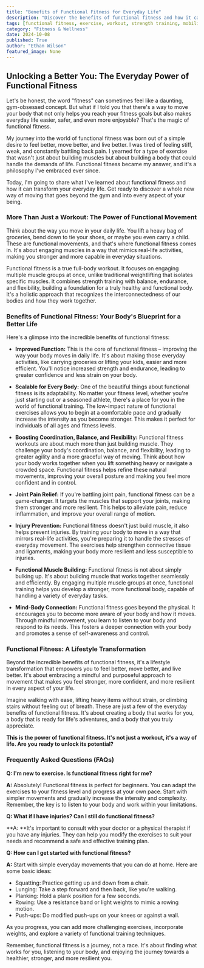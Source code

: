 ```yaml
---
title: "Benefits of Functional Fitness for Everyday Life"
description: "Discover the benefits of functional fitness and how it can make everyday tasks easier, improve mobility, and reduce injury risk. This blog post explains the principles of functional fitness, its benefits, and how to get started."
tags: [functional fitness, exercise, workout, strength training, mobility, balance, flexibility, everyday life, injury prevention, health, fitness, lifestyle]
category: "Fitness & Wellness"
date: 2024-10-08
published: True
author: "Ethan Wilson"
featured_image: None
---
```


##  Unlocking a Better You: The Everyday Power of Functional Fitness

Let's be honest, the word "fitness" can sometimes feel like a daunting, gym-obsessed concept. But what if I told you that there's a way to move your body that not only helps you reach your fitness goals but also makes everyday life easier, safer, and even more enjoyable? That's the magic of functional fitness.

My journey into the world of functional fitness was born out of a simple desire to feel better, move better, and live better. I was tired of feeling stiff, weak, and constantly battling back pain. I yearned for a type of exercise that wasn't just about building muscles but about building a body that could handle the demands of life. Functional fitness became my answer, and it's a philosophy I've embraced ever since.

Today, I'm going to share what I've learned about functional fitness and how it can transform your everyday life.  Get ready to discover a whole new way of moving that goes beyond the gym and into every aspect of your being.

###  More Than Just a Workout: The Power of Functional Movement

Think about the way you move in your daily life. You lift a heavy bag of groceries, bend down to tie your shoes, or maybe you even carry a child. These are functional movements, and that's where functional fitness comes in. It's about engaging muscles in a way that mimics real-life activities, making you stronger and more capable in everyday situations.

Functional fitness is a true full-body workout. It focuses on engaging multiple muscle groups at once, unlike traditional weightlifting that isolates specific muscles. It combines strength training with balance, endurance, and flexibility, building a foundation for a truly healthy and functional body. It's a holistic approach that recognizes the interconnectedness of our bodies and how they work together.

###  Benefits of Functional Fitness:  Your Body's Blueprint for a Better Life

Here's a glimpse into the incredible benefits of functional fitness:

* **Improved Function:** This is the core of functional fitness – improving the way your body moves in daily life. It's about making those everyday activities, like carrying groceries or lifting your kids, easier and more efficient. You'll notice increased strength and endurance, leading to greater confidence and less strain on your body.

* **Scalable for Every Body:** One of the beautiful things about functional fitness is its adaptability. No matter your fitness level, whether you're just starting out or a seasoned athlete, there's a place for you in the world of functional training.  The low-impact nature of functional exercises allows you to begin at a comfortable pace and gradually increase the intensity as you become stronger. This makes it perfect for individuals of all ages and fitness levels.

* **Boosting Coordination, Balance, and Flexibility:** Functional fitness workouts are about much more than just building muscle. They challenge your body's coordination, balance, and flexibility, leading to greater agility and a more graceful way of moving. Think about how your body works together when you lift something heavy or navigate a crowded space. Functional fitness helps refine these natural movements, improving your overall posture and making you feel more confident and in control.

* **Joint Pain Relief:**  If you're battling joint pain, functional fitness can be a game-changer. It targets the muscles that support your joints, making them stronger and more resilient. This helps to alleviate pain, reduce inflammation, and improve your overall range of motion.

* **Injury Prevention:**  Functional fitness doesn't just build muscle, it also helps prevent injuries. By training your body to move in a way that mirrors real-life activities, you're preparing it to handle the stresses of everyday movement.  The exercises help strengthen connective tissue and ligaments, making your body more resilient and less susceptible to injuries.

* **Functional Muscle Building:** Functional fitness is not about simply bulking up. It's about building muscle that works together seamlessly and efficiently. By engaging multiple muscle groups at once, functional training helps you develop a stronger, more functional body, capable of handling a variety of everyday tasks.

* **Mind-Body Connection:** Functional fitness goes beyond the physical. It encourages you to become more aware of your body and how it moves.  Through mindful movement, you learn to listen to your body and respond to its needs. This fosters a deeper connection with your body and promotes a sense of self-awareness and control.

###  Functional Fitness: A Lifestyle Transformation

Beyond the incredible benefits of functional fitness, it's a lifestyle transformation that empowers you to feel better, move better, and live better. It's about embracing a mindful and purposeful approach to movement that makes you feel stronger, more confident, and more resilient in every aspect of your life.

Imagine walking with ease, lifting heavy items without strain, or climbing stairs without feeling out of breath. These are just a few of the everyday benefits of functional fitness. It's about creating a body that works for you, a body that is ready for life's adventures, and a body that you truly appreciate.

**This is the power of functional fitness. It's not just a workout, it's a way of life.  Are you ready to unlock its potential?**

### Frequently Asked Questions (FAQs)

**Q: I'm new to exercise. Is functional fitness right for me?**

**A:** Absolutely! Functional fitness is perfect for beginners. You can adapt the exercises to your fitness level and progress at your own pace. Start with simpler movements and gradually increase the intensity and complexity. Remember, the key is to listen to your body and work within your limitations.

**Q: What if I have injuries? Can I still do functional fitness?**

**A: **It's important to consult with your doctor or a physical therapist if you have any injuries. They can help you modify the exercises to suit your needs and recommend a safe and effective training plan.

**Q: How can I get started with functional fitness?**

**A:** Start with simple everyday movements that you can do at home.  Here are some basic ideas: 
* Squatting: Practice getting up and down from a chair.
* Lunging: Take a step forward and then back, like you're walking.
* Planking: Hold a plank position for a few seconds.
* Rowing: Use a resistance band or light weights to mimic a rowing motion.
* Push-ups: Do modified push-ups on your knees or against a wall.

As you progress, you can add more challenging exercises, incorporate weights, and explore a variety of functional training techniques. 

Remember, functional fitness is a journey, not a race. It's about finding what works for you, listening to your body, and enjoying the journey towards a healthier, stronger, and more resilient you.
